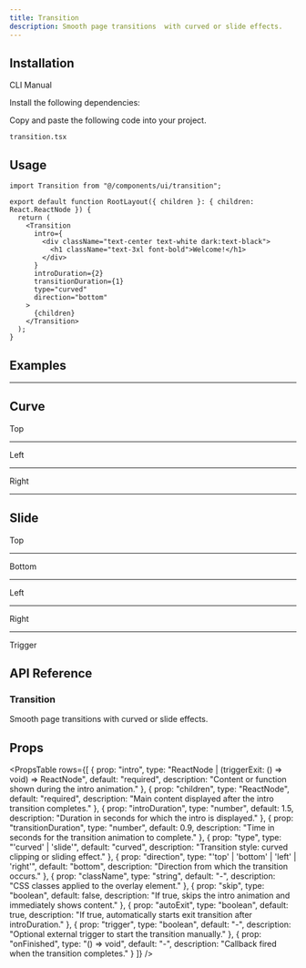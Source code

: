 ```yaml
---
title: Transition
description: Smooth page transitions  with curved or slide effects.
---
```


<ComponentPreview
  name="transition-demo"
  className="p-0"
  description=""
/>

## Installation

<Tabs defaultValue="cli" className="w-full">
  <TabsList>
    <TabsTrigger value="cli">CLI</TabsTrigger>
    <TabsTrigger value="manual">Manual</TabsTrigger>
  </TabsList>
  <TabsContent value="cli">
    <PkgOptions name="transition" />
  </TabsContent>
  <TabsContent value="manual">
    <Steps>

<Step>Install the following dependencies:</Step>
<DepsOptions name="framer-motion" />

<Step>Copy and paste the following code into your project.</Step>
<p>
  <code>transition.tsx</code>
</p>
<ComponentSource name="transition" />



</Steps>
  </TabsContent>
</Tabs>

## Usage

```tsx
import Transition from "@/components/ui/transition";
```

```tsx
export default function RootLayout({ children }: { children: React.ReactNode }) {
  return (
    <Transition
      intro={
        <div className="text-center text-white dark:text-black">
          <h1 className="text-3xl font-bold">Welcome!</h1>
        </div>
      }
      introDuration={2}
      transitionDuration={1}
      type="curved"
      direction="bottom"
    >
      {children}
    </Transition>
  );
}
```
## Examples

---

## Curve

<Step>Top</Step>

<ComponentPreview
  name="transitioncurvetop-demo"
  className="p-0"
  description=""
/>

---

<Step>Left</Step>

<ComponentPreview
  name="transitioncurveleft-demo"
  className="p-0"
  description=""
/>

---

<Step>Right</Step>

<ComponentPreview
  name="transitioncurveright-demo"
  className="p-0"
  description=""
/>

---

## Slide

<Step>Top</Step>

<ComponentPreview
  name="transitionslidetop-demo"
  className="p-0"
  description=""
/>

---

<Step>Bottom</Step>

<ComponentPreview
  name="transitionslide-demo"
  className="p-0"
  description=""
/>

---

<Step>Left</Step>

<ComponentPreview
  name="transitionslideleft-demo"
  className="p-0"
  description=""
/>


---

<Step>Right</Step>

<ComponentPreview
  name="transitionslideright-demo"
  className="p-0"
  description=""
/>


---

<Step>Trigger</Step>

<ComponentPreview
  name="transitiontrigger-demo"
  className="p-0"
  description=""
/>

## API Reference

### Transition

Smooth page transitions  with curved or slide effects.

## Props

<PropsTable
  rows={[
    {
      prop: "intro",
      type: "ReactNode | (triggerExit: () => void) => ReactNode",
      default: "required",
      description: "Content or function shown during the intro animation."
    },
    {
      prop: "children",
      type: "ReactNode",
      default: "required",
      description: "Main content displayed after the intro transition completes."
    },
    {
      prop: "introDuration",
      type: "number",
      default: 1.5,
      description: "Duration in seconds for which the intro is displayed."
    },
    {
      prop: "transitionDuration",
      type: "number",
      default: 0.9,
      description: "Time in seconds for the transition animation to complete."
    },
    {
      prop: "type",
      type: "'curved' | 'slide'",
      default: "curved",
      description: "Transition style: curved clipping or sliding effect."
    },
    {
      prop: "direction",
      type: "'top' | 'bottom' | 'left' | 'right'",
      default: "bottom",
      description: "Direction from which the transition occurs."
    },
    {
      prop: "className",
      type: "string",
      default: "-",
      description: "CSS classes applied to the overlay element."
    },
    {
      prop: "skip",
      type: "boolean",
      default: false,
      description: "If true, skips the intro animation and immediately shows content."
    },
    {
      prop: "autoExit",
      type: "boolean",
      default: true,
      description: "If true, automatically starts exit transition after introDuration."
    },
    {
      prop: "trigger",
      type: "boolean",
      default: "-",
      description: "Optional external trigger to start the transition manually."
    },
    {
      prop: "onFinished",
      type: "() => void",
      default: "-",
      description: "Callback fired when the transition completes."
    }
  ]}
/>
